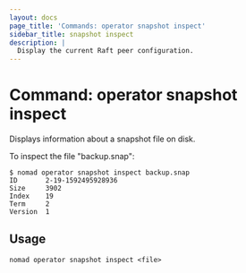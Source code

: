 ```yaml
---
layout: docs
page_title: 'Commands: operator snapshot inspect'
sidebar_title: snapshot inspect
description: |
  Display the current Raft peer configuration.
---
```


# Command: operator snapshot inspect

Displays information about a snapshot file on disk.

To inspect the file "backup.snap":

```shell-session
$ nomad operator snapshot inspect backup.snap
ID       2-19-1592495928936
Size     3902
Index    19
Term     2
Version  1
```

## Usage

```plaintext
nomad operator snapshot inspect <file>
```

[outage recovery]: https://learn.hashicorp.com/tutorials/nomad/outage-recovery
